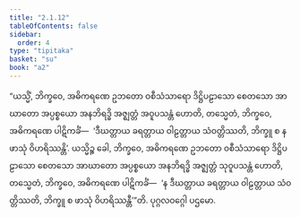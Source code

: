 ```yaml
---
title: "2.1.12"
tableOfContents: false
sidebar:
  order: 4
type: "tipitaka"
basket: "su"
book: "a2"
---
```



<DynamicBreadcrumb />

<Division number="64" book="a2">

<Paragraph number="142" book="a2">
“ယသ္မိံ, ဘိက္ခဝေ, အဓိကရဏေ ဥဘတော ဝစီသံသာရော ဒိဋ္ဌိပဠာသော စေတသော အာဃာတော အပ္ပစ္စယော အနဘိရဒ္ဓိ အဇ္ဈတ္တံ အဝူပသန္တံ ဟောတိ, တသ္မေတံ, ဘိက္ခဝေ, အဓိကရဏေ ပါဋိကင်္ခံ—  ‘ဒီဃတ္တာယ ခရတ္တာယ ဝါဠတ္တာယ သံဝတ္တိဿတိ, ဘိက္ခူ စ န ဖာသုံ ဝိဟရိဿန္တိ’.
</Paragraph>

<Paragraph number="143" book="a2">
ယသ္မိဉ္စ ခေါ, ဘိက္ခဝေ, အဓိကရဏေ ဥဘတော ဝစီသံသာရော ဒိဋ္ဌိပဠာသော စေတသော အာဃာတော အပ္ပစ္စယော အနဘိရဒ္ဓိ အဇ္ဈတ္တံ သုဝူပသန္တံ ဟောတိ, တသ္မေတံ, ဘိက္ခဝေ, အဓိကရဏေ ပါဋိကင်္ခံ—  ‘န ဒီဃတ္တာယ ခရတ္တာယ ဝါဠတ္တာယ သံဝတ္တိဿတိ, ဘိက္ခူ စ ဖာသုံ ဝိဟရိဿန္တီ’”တိ.

</Paragraph>
</Division>

<Paragraph number="144" type="center" book="a2">
ပုဂ္ဂလဝဂ္ဂေါ ပဌမော.
</Paragraph>
